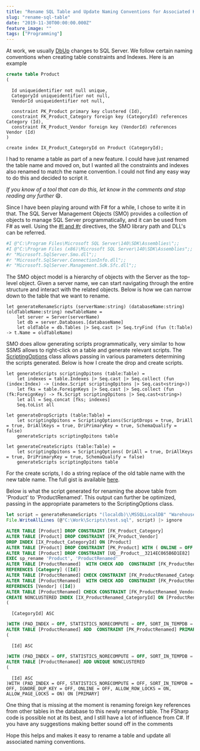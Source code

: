 ```yaml
---
title: "Rename SQL Table and Update Naming Conventions for Associated Keys and Constraints"
slug: "rename-sql-table"
date: "2019-11-30T00:00:00.000Z"
feature_image: ""
tags: ["Programming"]
---
```


At work, we usually [DbUp](https://dbup.github.io/) changes to SQL Server. We follow certain naming conventions when creating table constraints and Indexes. Here is an example

```sql
create table Product
(
```
      Id uniqueidentifier not null unique,
      CategoryId uniqueidentifier not null,
      VendorId uniqueidentifier not null,
    
      constraint PK_Product primary key clustered (Id),
      constraint FK_Product_Category foreign key (CategoryId) references Category (Id),
      constraint FK_Product_Vendor foreign key (VendorId) references Vendor (Id)
    )
    
    create index IX_Product_CategoryId on Product (CategoryId);
    

I had to rename a table as part of a new feature. I could have just renamed the table name and moved on, but I wanted all the constraints and indexes also renamed to match the name convention. I could not find any easy way to do this and decided to script it.

_If you know of a tool that can do this, let know in the comments and stop reading any further_ :smile:.

Since I have been playing around with F# for a while, I chose to write it in that. The SQL Server Management Objects (SMO) provides a collection of objects to manage SQL Server programmatically, and it can be used from F# as well. Using the [#I and #r](https://docs.microsoft.com/en-us/dotnet/fsharp/tutorials/fsharp-interactive/#differences-between-the-interactive-scripting-and-compiled-environments) directives, the SMO library path and DLL's can be referred.

```bash
#I @"C:\Program Files\Microsoft SQL Server\140\SDK\Assemblies\";;
#I @"C:\Program Files (x86)\Microsoft SQL Server\140\SDK\Assemblies";;
#r "Microsoft.SqlServer.Smo.dll";;
#r "Microsoft.SqlServer.ConnectionInfo.dll";;
#r "Microsoft.SqlServer.Management.Sdk.Sfc.dll";;
```
    

The SMO object model is a hierarchy of objects with the Server as the top-level object. Given a server name, we can start navigating through the entire structure and interact with the related objects. Below is how we can narrow down to the table that we want to rename.

    let generateRenameScripts (serverName:string) (databaseName:string) (oldTableName:string) newTableName = 
        let server = Server(serverName)
        let db = server.Databases.[databaseName]
        let oldTable = db.Tables |> Seq.cast |> Seq.tryFind (fun (t:Table) -> t.Name = oldTableName)
    

SMO does allow generating scripts programmatically, very similar to how SSMS allows to right-click on a table and generate relevant scripts. The [ScriptingOptions](https://docs.microsoft.com/en-us/dotnet/api/microsoft.sqlserver.management.smo.scriptingoptions?view=sql-smo-140.17283.0) class allows passing in various parameters determining the scripts generated. Below is how I create the drop and create scripts.

    let generateScripts scriptingOpitons (table:Table) = 
        let indexes = table.Indexes |> Seq.cast |> Seq.collect (fun (index:Index) -> (index.Script scriptingOpitons |> Seq.cast<string>)) 
        let fks = table.ForeignKeys |> Seq.cast |> Seq.collect (fun (fk:ForeignKey) -> fk.Script scriptingOpitons |> Seq.cast<string>)
        let all = Seq.concat [fks; indexes]
        Seq.toList all
    
    let generateDropScripts (table:Table) =
        let scriptingOpitons = ScriptingOptions(ScriptDrops = true, DriAll = true, DriAllKeys = true, DriPrimaryKey = true, SchemaQualify = false)
        generateScripts scriptingOpitons table
    
    let generateCreateScripts (table:Table) =
        let scriptingOpitons = ScriptingOptions( DriAll = true, DriAllKeys = true, DriPrimaryKey = true, SchemaQualify = false)
        generateScripts scriptingOpitons table
    

For the create scripts, I do a string replace of the old table name with the new table name. The full gist is available [here](https://gist.github.com/rahulpnath/ffb2d67cf094d682c394faf11477323d).

Below is what the script generated for renaming the above table from 'Product' to 'ProductRenamed'. This output can further be optimized, passing in the appropriate parameters to the ScriptingOptions class.

```javascript
let script = generateRenameScripts "(localdb)\\MSSQLLocalDB" "Warehouse" "Product" "ProductRenamed"
File.WriteAllLines (@"C:\Work\Scripts\test.sql", script) |> ignore
```
    

```sql
ALTER TABLE [Product] DROP CONSTRAINT [FK_Product_Category]
ALTER TABLE [Product] DROP CONSTRAINT [FK_Product_Vendor]
DROP INDEX [IX_Product_CategoryId] ON [Product]
ALTER TABLE [Product] DROP CONSTRAINT [PK_Product] WITH ( ONLINE = OFF )
ALTER TABLE [Product] DROP CONSTRAINT [UQ__Product__3214EC065B6D1E82]
EXEC sp_rename 'Product', 'ProductRenamed'
ALTER TABLE [ProductRenamed]  WITH CHECK ADD  CONSTRAINT [FK_ProductRenamed_Category] FOREIGN KEY([CategoryId])
REFERENCES [Category] ([Id])
ALTER TABLE [ProductRenamed] CHECK CONSTRAINT [FK_ProductRenamed_Category]
ALTER TABLE [ProductRenamed]  WITH CHECK ADD  CONSTRAINT [FK_ProductRenamed_Vendor] FOREIGN KEY([VendorId])
REFERENCES [Vendor] ([Id])
ALTER TABLE [ProductRenamed] CHECK CONSTRAINT [FK_ProductRenamed_Vendor]
CREATE NONCLUSTERED INDEX [IX_ProductRenamed_CategoryId] ON [ProductRenamed]
(
```
      [CategoryId] ASC
```sql
)WITH (PAD_INDEX = OFF, STATISTICS_NORECOMPUTE = OFF, SORT_IN_TEMPDB = OFF, DROP_EXISTING = OFF, ONLINE = OFF, ALLOW_ROW_LOCKS = ON, ALLOW_PAGE_LOCKS = ON) ON [PRIMARY]
ALTER TABLE [ProductRenamed] ADD  CONSTRAINT [PK_ProductRenamed] PRIMARY KEY CLUSTERED 
(
```
      [Id] ASC
```sql
)WITH (PAD_INDEX = OFF, STATISTICS_NORECOMPUTE = OFF, SORT_IN_TEMPDB = OFF, IGNORE_DUP_KEY = OFF, ONLINE = OFF, ALLOW_ROW_LOCKS = ON, ALLOW_PAGE_LOCKS = ON) ON [PRIMARY]
ALTER TABLE [ProductRenamed] ADD UNIQUE NONCLUSTERED 
(
```
      [Id] ASC
    )WITH (PAD_INDEX = OFF, STATISTICS_NORECOMPUTE = OFF, SORT_IN_TEMPDB = OFF, IGNORE_DUP_KEY = OFF, ONLINE = OFF, ALLOW_ROW_LOCKS = ON, ALLOW_PAGE_LOCKS = ON) ON [PRIMARY]
    

One thing that is missing at the moment is renaming foreign key references from other tables in the database to this newly renamed table. The FSharp code is possible not at its best, and I still have a lot of influence from C#. If you have any suggestions making better sound off in the comments

Hope this helps and makes it easy to rename a table and update all associated naming conventions.